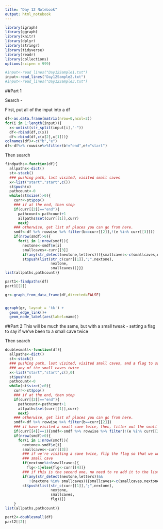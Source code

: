 ```yaml
---
title: "Day 12 Notebook"
output: html_notebook
---
```


```r
library(igraph)
library(ggraph)
library(knitr)
library(dplyr)
library(stringr)
library(tidyverse)
library(readr)
library(collections)
options(scipen = 999)
```

```r
#input<-read_lines("Day12Sample1.txt")
input<-read_lines("Day12Sample2.txt")
#input<-read_lines("Day12Sample3.txt")

```

##Part 1

Search - 

First, put all of the input into a df

```r
df<-as.data.frame(matrix(nrow=0,ncol=2))
for(i in 1:length(input)){
  x<-unlist(str_split(input[i],"-"))
  df<-rbind(df,c(x))
  df<-rbind(df,c(x[2],x[1]))}
colnames(df)<-c("b","e")
df<-df%>% rowwise%>%filter(b!="end",e!="start")
```


Then search
```r
findpaths<-function(df){
  allpaths<-dict()
  st<-stack()
  ### pushing path, last visited, visited small caves
  x<-list("start","start",c())
  st$push(x)
  pathcount<-0
  while(st$size()>0){
    curr<-st$pop()
    ### if at the end, then stop
    if(curr[[2]]=="end"){
      pathcount<-pathcount+1
      allpaths$set(curr[[1]],curr)
      next}
    ### otherwise, get list of places you can go from here.
    smdf<-df %>% rowwise %>% filter(b==curr[[2]],!(e %in% curr[[3]]))
    if(nrow(smdf)>0){
      for(i in 1:nrow(smdf)){
        nextone<-smdf$e[i]
        smallcaves<-curr[[3]]
        if(any(str_detect(nextone,letters))){smallcaves<-c(smallcaves,nextone)}
        st$push(list(str_c(curr[[1]],";",nextone),
                     nextone,
                     smallcaves))}}}
list(allpaths,pathcount)}

```

```r
part1<-findpaths(df)
part1[[2]]
```
```r
gr<-graph_from_data_frame(df,directed=FALSE)


ggraph(gr, layout = 'kk') + 
  geom_edge_link()+
  geom_node_label(aes(label=name))

```


##Part 2
This will be much the same, but with a small tweak - setting a flag to say if we've been to a small cave twice

Then search
```r
doublesmall<-function(df){
  allpaths<-dict()
  st<-stack()
  ### pushing path, last visited, visited small caves, and a flag to say we haven't visited
  ### any of the small caves twice
  x<-list("start","start",c(),0)
  st$push(x)
  pathcount<-0
  while(st$size()>0){
    curr<-st$pop()
    ### if at the end, then stop
    if(curr[[2]]=="end"){
      pathcount<-pathcount+1
      allpaths$set(curr[[1]],curr)
      next}
    ### otherwise, get list of places you can go from here.
    smdf<-df %>% rowwise %>% filter(b==curr[[2]])
    ### if have visited a small cave twice, then, filter out the small caves
    if(curr[[4]]==1){smdf<-smdf %>% rowwise %>% filter(!(e %in% curr[[3]]))}
    if(nrow(smdf)>0){
      for(i in 1:nrow(smdf)){
        nextone<-smdf$e[i]
        smallcaves<-curr[[3]]
        ### if we're visiting a cave twice, flip the flag so that we won't do that with a second
        ### small cave
        if(nextone%in%smallcaves){
          flg<-1}else{flg<-curr[[4]]}
        ### if this is the second one, no need to re add it to the list of small caves
        if(any(str_detect(nextone,letters))&&
           !(nextone %in% smallcaves)){smallcaves<-c(smallcaves,nextone)}
        st$push(list(str_c(curr[[1]],";",nextone),
                     nextone,
                     smallcaves,
                     flg))}}
    }
list(allpaths,pathcount)}

```

```r
part2<-doublesmall(df)
part2[[2]]
```

